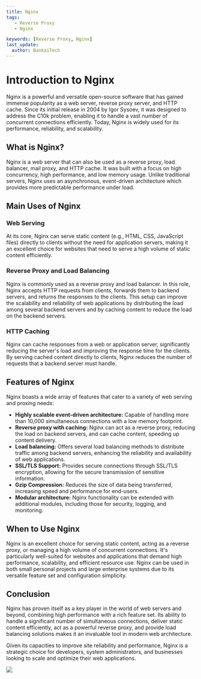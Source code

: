 ---
title: Nginx
tags:
   - Reverse Proxy
   - Nginx

keywords: [Reverse Proxy, Nginx]
last_update:
  author: BankaiTech
---

# Introduction to Nginx

Nginx is a powerful and versatile open-source software that has gained immense popularity as a web server, reverse proxy server, and HTTP cache. Since its initial release in 2004 by Igor Sysoev, it was designed to address the C10k problem, enabling it to handle a vast number of concurrent connections efficiently. Today, Nginx is widely used for its performance, reliability, and scalability.

## What is Nginx?

Nginx is a web server that can also be used as a reverse proxy, load balancer, mail proxy, and HTTP cache. It was built with a focus on high concurrency, high performance, and low memory usage. Unlike traditional servers, Nginx uses an asynchronous, event-driven architecture which provides more predictable performance under load.

## Main Uses of Nginx

### Web Serving

At its core, Nginx can serve static content (e.g., HTML, CSS, JavaScript files) directly to clients without the need for application servers, making it an excellent choice for websites that need to serve a high volume of static content efficiently.

### Reverse Proxy and Load Balancing

Nginx is commonly used as a reverse proxy and load balancer. In this role, Nginx accepts HTTP requests from clients, forwards them to backend servers, and returns the responses to the clients. This setup can improve the scalability and reliability of web applications by distributing the load among several backend servers and by caching content to reduce the load on the backend servers.

### HTTP Caching

Nginx can cache responses from a web or application server, significantly reducing the server's load and improving the response time for the clients. By serving cached content directly to clients, Nginx reduces the number of requests that a backend server must handle.

## Features of Nginx

Nginx boasts a wide array of features that cater to a variety of web serving and proxing needs:

- **Highly scalable event-driven architecture:** Capable of handling more than 10,000 simultaneous connections with a low memory footprint.
- **Reverse proxy with caching:** Nginx can act as a reverse proxy, reducing the load on backend servers, and can cache content, speeding up content delivery.
- **Load balancing:** Offers several load balancing methods to distribute traffic among backend servers, enhancing the reliability and availability of web applications.
- **SSL/TLS Support:** Provides secure connections through SSL/TLS encryption, allowing for the secure transmission of sensitive information.
- **Gzip Compression:** Reduces the size of data being transferred, increasing speed and performance for end-users.
- **Modular architecture:** Nginx functionality can be extended with additional modules, including those for security, logging, and monitoring.

## When to Use Nginx

Nginx is an excellent choice for serving static content, acting as a reverse proxy, or managing a high volume of concurrent connections. It's particularly well-suited for websites and applications that demand high performance, scalability, and efficient resource use. Nginx can be used in both small personal projects and large enterprise systems due to its versatile feature set and configuration simplicity.

## Conclusion

Nginx has proven itself as a key player in the world of web servers and beyond, combining high performance with a rich feature set. Its ability to handle a significant number of simultaneous connections, deliver static content efficiently, act as a powerful reverse proxy, and provide load balancing solutions makes it an invaluable tool in modern web architecture.

Given its capacities to improve site reliability and performance, Nginx is a strategic choice for developers, system administrators, and businesses looking to scale and optimize their web applications.

<a href="https://www.buymeacoffee.com/BankaiTech"><img src="https://img.buymeacoffee.com/button-api/?text=Buy me a beer&emoji=🍺&slug=BankaiTech&button_colour=FFDD00&font_colour=000000&font_family=Cookie&outline_colour=000000&coffee_colour=ffffff" /></a>